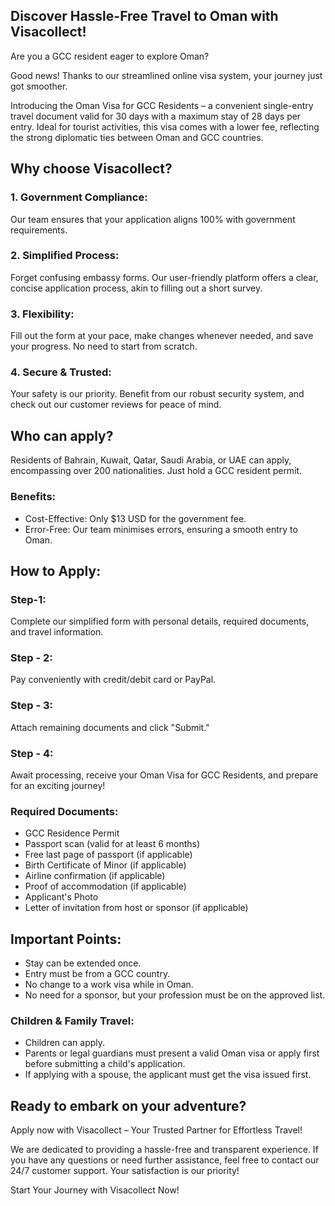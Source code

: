 ## Discover Hassle-Free Travel to Oman with Visacollect!

Are you a GCC resident eager to explore Oman?

Good news! Thanks to our streamlined online visa system, your journey just got smoother.

Introducing the Oman Visa for GCC Residents – a convenient single-entry travel document valid for 30 days with a maximum stay of 28 days per entry. Ideal for tourist activities, this visa comes with a lower fee, reflecting the strong diplomatic ties between Oman and GCC countries.

## Why choose Visacollect?

### 1. Government Compliance:

Our team ensures that your application aligns 100% with government requirements.

### 2. Simplified Process:

Forget confusing embassy forms. Our user-friendly platform offers a clear, concise application process, akin to filling out a short survey.

### 3. Flexibility:

Fill out the form at your pace, make changes whenever needed, and save your progress. No need to start from scratch.

### 4. Secure & Trusted:

Your safety is our priority. Benefit from our robust security system, and check out our customer reviews for peace of mind.

## Who can apply?

Residents of Bahrain, Kuwait, Qatar, Saudi Arabia, or UAE can apply, encompassing over 200 nationalities. Just hold a GCC resident permit.

### Benefits:

-   Cost-Effective: Only $13 USD for the government fee.
-   Error-Free: Our team minimises errors, ensuring a smooth entry to Oman.

## How to Apply:

### Step-1:

Complete our simplified form with personal details, required documents, and travel information.

### Step - 2:

Pay conveniently with credit/debit card or PayPal.

### Step - 3:

Attach remaining documents and click "Submit."

### Step - 4:

Await processing, receive your Oman Visa for GCC Residents, and prepare for an exciting journey!

### Required Documents:

-   GCC Residence Permit
-   Passport scan (valid for at least 6 months)
-   Free last page of passport (if applicable)
-   Birth Certificate of Minor (if applicable)
-   Airline confirmation (if applicable)
-   Proof of accommodation (if applicable)
-   Applicant's Photo
-   Letter of invitation from host or sponsor (if applicable)

## Important Points:

-   Stay can be extended once.
-   Entry must be from a GCC country.
-   No change to a work visa while in Oman.
-   No need for a sponsor, but your profession must be on the approved list.

### Children & Family Travel:

-   Children can apply.
-   Parents or legal guardians must present a valid Oman visa or apply first before submitting a child's application.
-   If applying with a spouse, the applicant must get the visa issued first.

## Ready to embark on your adventure?

Apply now with Visacollect – Your Trusted Partner for Effortless Travel!

We are dedicated to providing a hassle-free and transparent experience. If you have any questions or need further assistance, feel free to contact our 24/7 customer support. Your satisfaction is our priority!

Start Your Journey with Visacollect Now!
